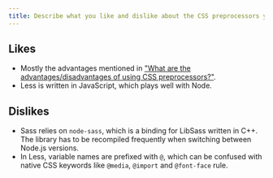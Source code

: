 ```yaml
---
title: Describe what you like and dislike about the CSS preprocessors you have used.
---
```


## Likes

- Mostly the advantages mentioned in ["What are the advantages/disadvantages of using CSS preprocessors?"](/questions/quiz/what-are-the-advantages-disadvantages-of-using-css-preprocessors).
- Less is written in JavaScript, which plays well with Node.

## Dislikes

- Sass relies on `node-sass`, which is a binding for LibSass written in C++. The library has to be recompiled frequently when switching between Node.js versions.
- In Less, variable names are prefixed with `@`, which can be confused with native CSS keywords like `@media`, `@import` and `@font-face` rule.
